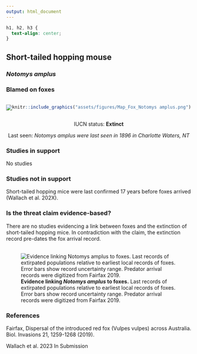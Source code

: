 ```yaml
---
output: html_document
---
```

```css
h1, h2, h3 {
  text-align: center;
}
```

## **Short-tailed hopping mouse**
### *Notomys amplus*
### Blamed on foxes

:::: {style="display: flex;"}

::: {}

![](assets/photos/Notomys amplus.png)

:::

::: {}

:::

::: {}
  ```r
  knitr::include_graphics("assets/figures/Map_Fox_Notomys amplus.png")
  ```
:::

::::

<center>
IUCN status: **Extinct**

Last seen: *Notomys amplus were last seen in 1896 in Charlotte Waters, NT*

</center>


### Studies in support

No studies

### Studies not in support

Short-tailed hopping mice were last confirmed 17 years before foxes arrived (Wallach et al. 202X).

### Is the threat claim evidence-based?

There are no studies evidencing a link between foxes and the extinction of short-tailed hopping mice. In contradiction with the claim, the extinction record pre-dates the fox arrival record.
<br>
<br>

![**Evidence linking *Notomys amplus* to foxes.** Last records of extirpated populations relative to earliest local records of foxes. Error bars show record uncertainty range. Predator arrival records were digitized from Fairfax 2019.](assets/figures/Main_Evidence_Fox_Notomys amplus.png)

### References

Fairfax, Dispersal of the introduced red fox (Vulpes vulpes) across Australia. Biol. Invasions 21, 1259-1268 (2019).

Wallach et al. 2023 In Submission

